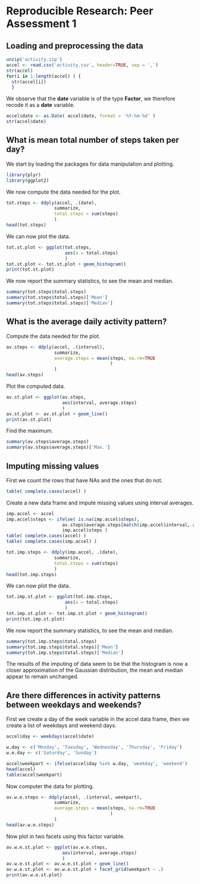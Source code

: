 # Reproducible Research: Peer Assessment 1


## Loading and preprocessing the data
```r
unzip('activity.zip')
accel <- read.csv('activity.csv', header=TRUE, sep = ',')
str(accel)
for(i in 1:length(accel) ) {
  str(accel[i])
  }
```

We observe that the **date** variable is of the type **Factor**, we therefore recode it as a **date** variable.

```r
accel$date <- as.Date( accel$date, format = '%Y-%m-%d' )
str(accel$date)
```

## What is mean total number of steps taken per day?
We start by loading the packages for data manipulation and plotting.

```r
library(plyr)
library(ggplot2)
```

We now compute the data needed for the plot.

```r
tot.steps <- ddply(accel, .(date),
                  summarize,
                  total.steps = sum(steps)
                  )
head(tot.steps)
```

We can now plot the data.

```r
tot.st.plot <- ggplot(tot.steps,
                      aes(x = total.steps)
                      )
tot.st.plot <- tot.st.plot + geom_histogram()
print(tot.st.plot)
```

We now report the summary statistics, to see the mean and median.

```r
summary(tot.steps$total.steps)
summary(tot.steps$total.steps)['Mean']
summary(tot.steps$total.steps)['Median']
```



## What is the average daily activity pattern?
Compute the data needed for the plot.

```r
av.steps <- ddply(accel, .(interval),
                  summarize,
                  average.steps = mean(steps, na.rm=TRUE
                                       )
                  )
head(av.steps)
```

Plot the computed data.

```r
av.st.plot <- ggplot(av.steps,
                     aes(interval, average.steps)
                     )
av.st.plot <- av.st.plot + geom_line()
print(av.st.plot)
```

Find the maximum.

```r
summary(av.steps$average.steps)
summary(av.steps$average.steps)['Max.']
```



## Imputing missing values

First we count the rows that have NAs and the ones that do not.

```r
table( complete.cases(accel) )
```

Create a new data frame and impute missing values using interval averages.

```r
imp.accel <- accel
imp.accel$steps <- ifelse( is.na(imp.accel$steps),
                     av.steps$average.steps[match(imp.accel$interval, av.steps$interval) ],
                     imp.accel$steps )
table( complete.cases(accel) )
table( complete.cases(imp.accel) )
```

```r
tot.imp.steps <- ddply(imp.accel, .(date),
                  summarize,
                  total.steps = sum(steps)
                  )
head(tot.imp.steps)
```

We can now plot the data.

```r
tot.imp.st.plot <- ggplot(tot.imp.steps,
                      aes(x = total.steps)
                      )
tot.imp.st.plot <- tot.imp.st.plot + geom_histogram()
print(tot.imp.st.plot)
```

We now report the summary statistics, to see the mean and median.

```r
summary(tot.imp.steps$total.steps)
summary(tot.imp.steps$total.steps)['Mean']
summary(tot.imp.steps$total.steps)['Median']
```

The results of the imputing of data seem to be that the histogram is now a closer approximation of the Gaussian distribution, the mean and median appear to remain unchanged.

## Are there differences in activity patterns between weekdays and weekends?
First we create a day of the week variable in the accel data frame, then we create a list of weekdays and weekend days.


```r
accel$day <- weekdays(accel$date)

w.day <- c('Monday', 'Tuesday', 'Wednesday', 'Thursday', 'Friday')
w.e.day <- c('Saturday', 'Sunday')

accel$weekpart <- ifelse(accel$day %in% w.day, 'weekday', 'weekend')
head(accel)
table(accel$weekpart)
```


Now computer the data for plotting.

```r
av.w.e.steps <- ddply(accel, .(interval, weekpart),
                  summarize,
                  average.steps = mean(steps, na.rm=TRUE
                                       )
                  )
head(av.w.e.steps)
```

Now plot in two facets using this factor variable.

```r
av.w.e.st.plot <- ggplot(av.w.e.steps,
                     aes(interval, average.steps)
                     )
av.w.e.st.plot <- av.w.e.st.plot + geom_line()
av.w.e.st.plot <- av.w.e.st.plot + facet_grid(weekpart ~ .)
print(av.w.e.st.plot)
``` 